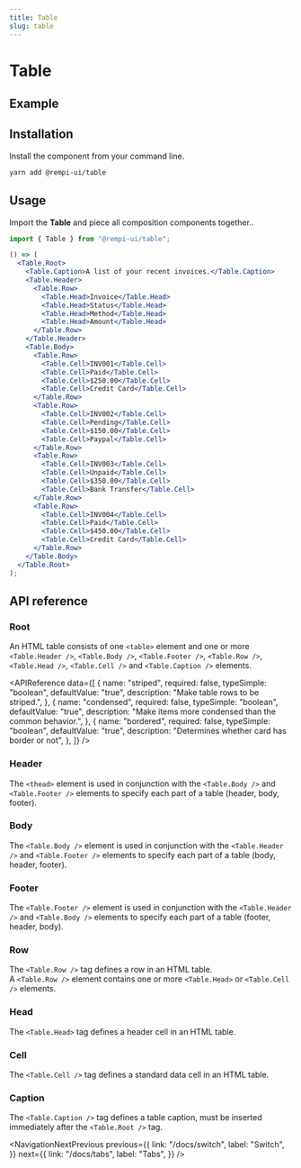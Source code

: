 ```yaml
---
title: Table
slug: table
---
```


# Table

<Description text="A responsive table component." />

## Example

<PreviewComponent name="table" />

## Installation

Install the component from your command line.

```bash
yarn add @rempi-ui/table
```

## Usage

Import the <strong>Table</strong> and piece all composition components together..

```jsx
import { Table } from "@rempi-ui/table";

() => (
  <Table.Root>
    <Table.Caption>A list of your recent invoices.</Table.Caption>
    <Table.Header>
      <Table.Row>
        <Table.Head>Invoice</Table.Head>
        <Table.Head>Status</Table.Head>
        <Table.Head>Method</Table.Head>
        <Table.Head>Amount</Table.Head>
      </Table.Row>
    </Table.Header>
    <Table.Body>
      <Table.Row>
        <Table.Cell>INV001</Table.Cell>
        <Table.Cell>Paid</Table.Cell>
        <Table.Cell>$250.00</Table.Cell>
        <Table.Cell>Credit Card</Table.Cell>
      </Table.Row>
      <Table.Row>
        <Table.Cell>INV002</Table.Cell>
        <Table.Cell>Pending</Table.Cell>
        <Table.Cell>$150.00</Table.Cell>
        <Table.Cell>Paypal</Table.Cell>
      </Table.Row>
      <Table.Row>
        <Table.Cell>INV003</Table.Cell>
        <Table.Cell>Unpaid</Table.Cell>
        <Table.Cell>$350.00</Table.Cell>
        <Table.Cell>Bank Transfer</Table.Cell>
      </Table.Row>
      <Table.Row>
        <Table.Cell>INV004</Table.Cell>
        <Table.Cell>Paid</Table.Cell>
        <Table.Cell>$450.00</Table.Cell>
        <Table.Cell>Credit Card</Table.Cell>
      </Table.Row>
    </Table.Body>
  </Table.Root>
);
```

## API reference

### Root

An HTML table consists of one `<table>` element and one or more `<Table.Header />`, `<Table.Body />`, `<Table.Footer />`, `<Table.Row />`, `<Table.Head />`, `<Table.Cell />` and `<Table.Caption />` elements.

<APIReference
  data={[
    {
      name: "striped",
      required: false,
      typeSimple: "boolean",
      defaultValue: "true",
      description: "Make table rows to be striped.",
    },
    {
      name: "condensed",
      required: false,
      typeSimple: "boolean",
      defaultValue: "true",
      description: "Make items more condensed than the common behavior.",
    },
    {
      name: "bordered",
      required: false,
      typeSimple: "boolean",
      defaultValue: "true",
      description: "Determines whether card has border or not",
    },
  ]}
/>

### Header

The `<thead>` element is used in conjunction with the `<Table.Body />` and `<Table.Footer />` elements to specify each part of a table (header, body, footer).

### Body

The `<Table.Body />` element is used in conjunction with the `<Table.Header />` and `<Table.Footer />` elements to specify each part of a table (body, header, footer).

### Footer

The `<Table.Footer />` element is used in conjunction with the `<Table.Header />` and `<Table.Body />` elements to specify each part of a table (footer, header, body).

### Row

The `<Table.Row />` tag defines a row in an HTML table. <br />
A `<Table.Row />` element contains one or more `<Table.Head>` or `<Table.Cell />` elements.

### Head

The `<Table.Head>` tag defines a header cell in an HTML table.

### Cell

The `<Table.Cell />` tag defines a standard data cell in an HTML table.

### Caption

The `<Table.Caption />` tag defines a table caption, must be inserted immediately after the `<Table.Root />` tag.

<NavigationNextPrevious
  previous={{
    link: "/docs/switch",
    label: "Switch",
  }}
  next={{
    link: "/docs/tabs",
    label: "Tabs",
  }}
/>
